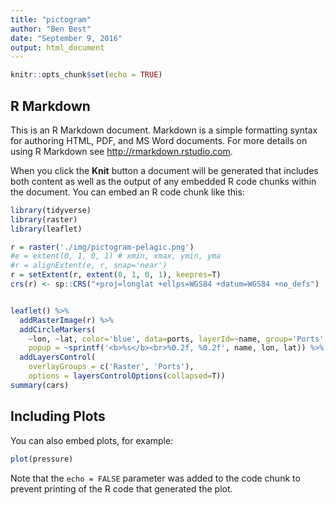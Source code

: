 ```yaml
---
title: "pictogram"
author: "Ben Best"
date: "September 9, 2016"
output: html_document
---
```


```r
knitr::opts_chunk$set(echo = TRUE)
```

## R Markdown

This is an R Markdown document. Markdown is a simple formatting syntax for authoring HTML, PDF, and MS Word documents. For more details on using R Markdown see <http://rmarkdown.rstudio.com>.

When you click the **Knit** button a document will be generated that includes both content as well as the output of any embedded R code chunks within the document. You can embed an R code chunk like this:

```r
library(tidyverse)
library(raster)
library(leaflet)

r = raster('./img/pictogram-pelagic.png')
#e = extent(0, 1, 0, 1) # xmin, xmax, ymin, yma
#r = alignExtent(e, r, snap='near')
r = setExtent(r, extent(0, 1, 0, 1), keepres=T)
crs(r) <- sp::CRS("+proj=longlat +ellps=WGS84 +datum=WGS84 +no_defs")


leaflet() %>%
  addRasterImage(r) %>%
  addCircleMarkers(
    ~lon, ~lat, color='blue', data=ports, layerId=~name, group='Ports',
    popup = ~sprintf('<b>%s</b><br>%0.2f, %0.2f', name, lon, lat)) %>%
  addLayersControl(
    overlayGroups = c('Raster', 'Ports'),
    options = layersControlOptions(collapsed=T))
summary(cars)
```

## Including Plots

You can also embed plots, for example:

```r
plot(pressure)
```

Note that the `echo = FALSE` parameter was added to the code chunk to prevent printing of the R code that generated the plot.
